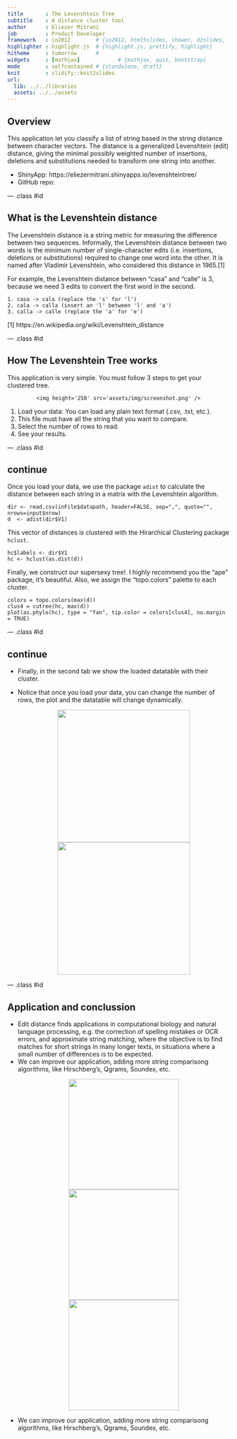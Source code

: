 ```yaml
---
title       : The Levenshtein Tree
subtitle    : A distance cluster tool
author      : Eliezer Mitrani
job         : Product Developer
framework   : io2012        # {io2012, html5slides, shower, dzslides, ...}
highlighter : highlight.js  # {highlight.js, prettify, highlight}
hitheme     : tomorrow      # 
widgets     : [mathjax]            # {mathjax, quiz, bootstrap}
mode        : selfcontained # {standalone, draft}
knit        : slidify::knit2slides
url:
  lib: ../../libraries
  assets: ../../assets
---
```


## Overview

This application let you classify a list of string based in the string distance between character vectors. The distance is a generalized Levenshtein (edit) distance, giving the minimal possibly weighted number of insertions, deletions and substitutions needed to transform one string into another.

- ShinyApp: https://eliezermitrani.shinyapps.io/levenshteintree/
- GitHub repo: 

--- .class #id 

## What is the Levenshtein distance

The Levenshtein distance is a string metric for measuring the difference between two sequences. Informally, the Levenshtein distance between two words is the minimum number of single-character edits (i.e. insertions, deletions or substitutions) required to change one word into the other. It is named after Vladimir Levenshtein, who considered this distance in 1965.[1]

For example, the Levenshtein distance between "casa" and "calle" is 3, because we need 3 edits to convert the first word in the second.

    1. casa -> cala (replace the 's' for 'l')
    2. cala -> calla (insert an 'l' between 'l' and 'a')
    3. calla -> calle (replace the 'a' for 'e')



[1] https://en.wikipedia.org/wiki/Levenshtein_distance

--- .class #id 

## How The Levenshtein Tree works

This application is very simple. You must follow 3 steps to get your clustered tree.

<div style='text-align: center;'>
    <img height='250' src='assets/img/screenshot.png' />
</div>

1. Load your data: You can load any plain text format (.csv, .txt, etc.).
2. This file must have all the string that you want to compare.
3. Select the number of rows to read.
4. See your results.

--- .class #id 

## continue

Once you load your data, we use the package ```adist``` to calculate the distance between each string in a matrix with the Levenshtein algorithm.
```
dir <- read.csv(inFile$datapath, header=FALSE, sep=",", quote="", nrows=input$nrow)
d  <- adist(dir$V1)
```
This vector of distances is clustered with the Hirarchical Clustering package ```hclust```.
```
hc$labels <- dir$V1
hc <- hclust(as.dist(d))
```
Finally, we construct our supersexy tree!. I highly recommend you the "ape" package, it's beautiful. Also, we assign the "topo.colors" palette to each cluster.
```
colors = topo.colors(max(d))
clus4 = cutree(hc, max(d))
plot(as.phylo(hc), type = "fan", tip.color = colors[clus4], no.margin = TRUE)
```

--- .class #id 

## continue

- Finally, in the second tab we show the loaded datatable with their cluster.

- Notice that once you load your data, you can change the number of rows, the plot and the datatable will change dynamically.
<div style='text-align: center;'>
    <img height='300' src='assets/img/tree.png' />
    <img height='300' src='assets/img/table.png' />
</div>

--- .class #id 

## Application and conclussion

- Edit distance finds applications in computational biology and natural language processing, e.g. the correction of spelling mistakes or OCR errors, and approximate string matching, where the objective is to find matches for short strings in many longer texts, in situations where a small number of differences is to be expected.
- We can improve our application, adding more string comparisong algorithms, like Hirschberg's, Qgrams, Soundex, etc.
<div style='text-align: center;'>
    <img height='250' src='assets/img/countries.png' />
    <img height='250' src='assets/img/work.png' />
    <img height='250' src='assets/img/tree.png' />
</div>
- We can improve our application, adding more string comparisong algorithms, like Hirschberg's, Qgrams, Soundex, etc.
